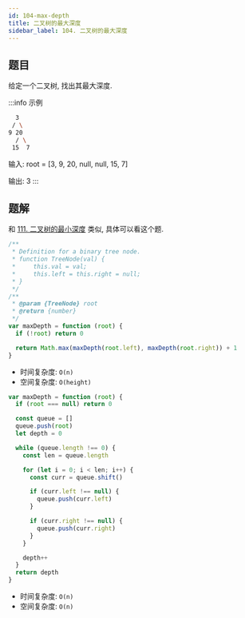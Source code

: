 ```yaml
---
id: 104-max-depth
title: 二叉树的最大深度
sidebar_label: 104. 二叉树的最大深度
---
```


## 题目

给定一个二叉树, 找出其最大深度.

:::info 示例

```bash
  3
 / \
9 20
  / \
 15  7
```

输入: root = [3, 9, 20, null, null, 15, 7]

输出: 3
:::

## 题解

和 [111. 二叉树的最小深度](/leetcode/easy/111-min-depth) 类似, 具体可以看这个题.


<Tabs>
  <TabItem value="深度优先遍历" label="深度优先遍历" default>

```ts
/**
 * Definition for a binary tree node.
 * function TreeNode(val) {
 *     this.val = val;
 *     this.left = this.right = null;
 * }
 */
/**
 * @param {TreeNode} root
 * @return {number}
 */
var maxDepth = function (root) {
  if (!root) return 0

  return Math.max(maxDepth(root.left), maxDepth(root.right)) + 1
}
```

- 时间复杂度: `O(n)`
- 空间复杂度: `O(height)`

</TabItem>
<TabItem value="广度优先遍历" label="广度优先遍历">

```ts
var maxDepth = function (root) {
  if (root === null) return 0

  const queue = []
  queue.push(root)
  let depth = 0

  while (queue.length !== 0) {
    const len = queue.length

    for (let i = 0; i < len; i++) {
      const curr = queue.shift()

      if (curr.left !== null) {
        queue.push(curr.left)
      }

      if (curr.right !== null) {
        queue.push(curr.right)
      }
    }

    depth++
  }
  return depth
}
```

- 时间复杂度: `O(n)`
- 空间复杂度: `O(n)`

</TabItem>
</Tabs>
